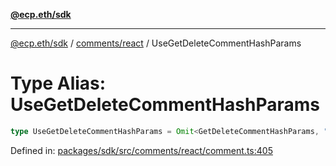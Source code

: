 [**@ecp.eth/sdk**](../../../index.mdx)

***

[@ecp.eth/sdk](/sdk-reference/index.mdx) / [comments/react](/sdk-reference/comments/react/index.mdx) / UseGetDeleteCommentHashParams

# Type Alias: UseGetDeleteCommentHashParams

```ts
type UseGetDeleteCommentHashParams = Omit<GetDeleteCommentHashParams, "readContract">;
```

Defined in: [packages/sdk/src/comments/react/comment.ts:405](https://github.com/ecp-eth/comments-monorepo/blob/main/packages/sdk/src/comments/react/comment.ts#L405)
